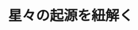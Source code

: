 ﻿---
title: "星々の起源を紐解く"
category: "理学院"
vol: "69"
interviewee: "中本 泰史"
url: ""
tags: []
pdf: "69-1-nakamoto.pdf"
career: ""
preface: "私たちの住む太陽系では、太陽を中心として、 その周りを八つの惑星が公転している。これらの 惑星はどのようにしてできたのだろうか。そのプ ロセスは今も完全にはわかっておらず、世界中の 研究者達がさまざまなアプローチを用いて研究し ている。その中で、中本研究室では、円盤 ･ ダス ト ･ 輻 ふくしゃ 射の三つをキーワードにして、惑星形成プ ロセスについて研究している。そして最近では、 ｢輻射｣ に特に関わりの深い、大質量恒星につい ても研究している。本稿ではそれらの成果の一部 を紹介する。"
---

